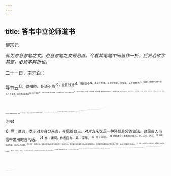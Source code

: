 ```yaml
---
---
---
```

title: 答韦中立论师道书
---



柳宗元

*此为恣意恣笔之文。恣意恣笔之文最忌直。今看其笔笔中间皆作一折，后贤若欲学其恣，必须学其折也。*

二十一日，宗元白：

辱书云<sup>1】，欲相师。仆道不笃<sup>2】，业甚浅近<sup>3】，环顾其中<sup>4】，未见可师者。虽常好言论，为文章，甚不自是也<sup>5】。（自谦。看他中间作一折句。）不意吾子自京师来蛮夷间<sup>6】，乃幸见取<sup>7】。仆自卜固无取；假令有取，亦不敢为人师；为众人师且不敢<sup>8】，况敢为吾子师乎？（再谦。上是自家谦，此是对韦谦。看他中间又作两折句。）
孟子称“人之患，在好为人师”
<sup>9】。由魏、晋氏以下，人益不事师。今之世，不闻有师；有辄哗笑之，以为狂人。（摘“师”字，论世久不为此言。）独韩愈奋不顾流俗，犯笑侮<sup>10】，收召后学，作《师说》，因抗颜而为师<sup>11】。世果群怪聚骂，指目牵引<sup>17】，而增与为言辞。愈以是得狂名，居长安，炊不暇熟，又挈挈而东<sup>13】。如是者，数矣。（借韩愈，论为此言者必遭讪骂。）
屈子赋曰：“邑犬群吠，吠所怪也。”
<sup>14】仆往闻庸、蜀之南<sup>15】，恒雨少日，日出则犬吠，余以为过言<sup>16】。前六七年，仆来南<sup>17】。二年冬<sup>18】，幸大雪，逾岭被南越中数州<sup>19】，数州之犬，皆苍黄吠噬狂走者累日＠，至无雪乃已，然后始信前所闻者。（意欲作喻，乃恣写此至两三行。如此文字，直是目空世人。）今韩愈既自以为蜀之日<sup>20】，而吾子又欲使吾为越之雪<sup>2】，不以病乎<sup>2】！非独见病<sup>20】，亦以病吾子。（又作折句。）然雪与日岂有过哉<sup>2】？顾吠者犬耳。度今天下不吠者几人®，而谁敢衒怪于群目<sup>2】，以召闹取怒乎<sup>20】？（骂得最畅。有冬烘先生说此段是子厚薄处。不知行文至此，真如矢在弦上，不得不发，有何厚薄之云？）
仆自谪过以来，益少志虑<sup>2】。居南中九年，增脚气病，渐不喜闹，岂可使呶呶者早暮咈吾耳、骚吾心<sup>3】，则固僵仆烦愦<sup>3】，愈不可过矣。（上是骂人，此又自写怕骂，下是又找一句。）平居望外遭齿舌不少<sup>3】，独欠为人师耳。（又找一句也，妙，妙。）
抑又闻之，古者重冠礼，将以责成人之道，是圣人所尤用心者也。数百年来，人不复行。近有孙昌胤者，独发愤行之。既成礼，明日造朝<sup>14】，至外庭<sup>3】，荐笏<sup>3】，言于卿士曰：某子冠毕。应之者咸怃然。京兆尹郑叔则怫然曳笏却立<sup>18】，曰：何预我耶？廷中皆大笑。天下不以非郑尹而快孙子何哉？独为所不为也<sup>3】。今之命师者，大类此。（忽又作喻，又恣写此至两三行，目空世人哉！）
吾子行厚而辞深，凡所作皆恢恢然有古人形貌<sup>20】，虽仆敢为师，亦何所增加也。（始赞韦。亦作折句。）假而以仆年先吾子，闻道著书之日不后，诚欲往来言所闻，则仆固愿悉陈中所得者<sup>4】。吾子苟自择之，取某事、去某事则可矣；若定是非以教吾子，仆材不足，而又畏前所陈者，其为不敢也决矣。（妙，妙。此真师长之言。得如此人为师，真是快活。段段都作折句。）吾子前所欲见吾文，既悉以陈之，非以耀明于子<sup>2】，聊欲以观子气色诚好恶何如也<sup>3】。今书来，言者皆大过<sup>4】，吾子诚非佞誉诬谀之徒，直见爱其故然耳<sup>15】。（只此是答其来书。以前只是论师，以下只是论文。段段都作折句。）
始吾幼且少，为文章以辞为工。及长，乃知文者以明道，是固不苟为炳炳烺烺、务采色、夸声音而以为能也<sup>16】。凡吾所陈，皆自谓近道，而不知道之果近乎远乎？吾子好道而可吾文，或者其于道不远矣。（从文中抽出“道”来，作如此言。居然师也，特不受其名耳。段段作折句。）故吾每为文章，未尝敢以轻心掉之<sup>18】，惧其剽而不留也<sup>4】；未尝敢以怠心易之<sup>3】，惧其弛而不严也5；未尝敢以昏气出之＠，惧其昧没而杂也<sup>3】；未尝敢以矜气作之<sup>14】，惧其偃蹇而骄也<sup>3】。（自此至尽，皆自论文心。四“未尝敢”。）抑之欲其奥<sup>5】，扬之欲其明，琉之欲其通<sup>3】，廉之欲其节<sup>4】，激而发之欲其清＠，固而存之欲其重6。（六“欲其”。）此吾所以羽翼夫道也。（一结。）本之《书》以求其质<sup>13】，本之《诗》以求其恒<sup>14】，本之《礼》以求其宜<sup>6】，本之《春秋》以求其断的，本之《易》以求其
动6。（五“本之·······以求其·····”）此吾所以取道之原也。（一结。）参之《榖梁氏》以厉其气6，参之《孟》、《荀》以畅其支母，参之《庄》、《老》以肆其端＠，参之《国语》以博其趣<sup>7】，参之《离骚》以致其幽<sup>7】，参之《太史公》以著其洁<sup>13】。（六“参之”。）此吾所以旁推交通而以之为文也<sup>4】。（一结。）凡若此者，果是耶，非耶？有取乎，抑其无取乎？（又总作一结。上三结过于自信，此总结便更谦。）吾子幸观焉，（一。）择焉，（二。）有馀以告焉<sup>15】。（三。）荀亟来以广是道<sup>15】，子不有得焉，则我得矣，又何以师云尔哉<sup>7】？（妙，妙。反作尔说，真师长之言也。得如此人为师，真快活。）取其实而去其名，无招越、蜀吠怪而为外廷所笑<sup>18】，则幸矣！（又找应二啥，一何闲到。）
宗元复白。

<sup>注释】

<sup>1】辱：谦词，表示对方身分离贵，写信给自己，对对方来说是一种降低身分的做法。这是古人书信中常用的客气话。
<sup>2】仆：谦词，作者自称：笃：深厚。
<sup>3】业：学业。
<sup>4】环顾其中：看看自己身上。中，心中，内心。
<sup>5】自是：自以为是，自己认为正确。
<sup>6】吾子：指韦中立。韦中立是唐州刺史韦彪的孙子，元和八年，他曾致书当时被贬为永州司马的柳宗元，请求柳宗元能做自己的老师。京师：长安。蛮夷间：指永州。
<sup>7】见取：被你认为是可取法的，意思是被韦中立视为师长。
<sup>8】众人：普通人，一般人。
<sup>9】人之患，在好为人师：人的毛病在于好当别人的老师。语出《孟子·离娄上》。
<sup>10】犯笑侮：顶着嘲笑与侮辱。犯，胃犯。
<sup>11】抗颜：犹言正色，指态度严正不屈。
<sup>12】指目牵引：以手指点，互使眼色，拉扯示意。这是状写世俗之人攻击韩愈抗颜为师时的情景。
<sup>13】挈挈（qiè切）：匆促的样子。东：东去洛阳。
<sup>14】“屈子赋”句：屈子，屈原。《楚辞·九章·怀沙》：“邑犬群吠兮，吠所怪也。”邑，古代称国为邑，这里是泛指一般城镇。怪，这里是指平时难以见到的事物。
<sup>15】庸：春秋时小国，在今湖北竹山县境。蜀：古国名，在今四川省境。
<sup>16】过言：言过其实。
<sup>17】仆来南：永贞元年（公元805年）九月，柳宗元被贬为邵州刺史，途中加贬，改为永州司马。离开京城长安到永州，所以说是“南来”。
<sup>18】二年：指唐宪宗元和二年（公元807年）。
<sup>19】逾岭：越过五岭。被：覆盖。南越：岭南（今广东、广西）一带。
<sup>20】苍黄：即“仓皇”，匆促，慌张。噬（shì是）：咬。走：奔跑。
<sup>21】自以为蜀之日：自己以抗颜为师面受到世俗之徒的嘲笑讥讽。
<sup>22】使吾为越之雪：让我成为世俗之徒嘲笑讥讽的对象。
<sup>23】不以病乎：不因此而认为有毛病吗？
<sup>24】非独见病：这样做不仅仅是加害于我。
<sup>25】过：过错。
<sup>26】度：估计。
<sup>27】街：同“炫”，炫耀。怪：贲难，埋怨。
<sup>28】召闱取怒：招来无谓的喧闹和众人的愤怒。
<sup>29】益：越。志：志向。虑：思虑，谋划。
<sup>30】呶呶（náo挠）：喧哗，吵闹。咈（fú扶）：骚扰，扰乱。骚：忧。
<sup>31】固：本来。僵仆：僵硬地倒下去。烦愦：烦恼，昏乱。
<sup>32】望外：意外。齿舌：口舌，指议论。
<sup>33】冠礼：周代男子在二十岁时行冠礼。
<sup>34】造朝：上朝。
<sup>35】外庭：这里指众官员等待上朝的处所。
<sup>36】荐笏（hù互）：将笏版插在衣带上。
<sup>37】怃然：莫名其妙的样子。
<sup>38】怫然：不高兴的祥子。却立：后退。
<sup>39】“独为”句：单独地去做当今众人都不做的事。
<sup>40】行：品行。恢恢然：宽阔宏大的样子。
<sup>41】悉陈：无保留地陈述。悉，全部。中：心中，内心。所得者：指自己所懂得的道理及所掌握到的知识。
<sup>42】非以耀明于子；不是向你炫耀。
<sup>43】气色；表情，态度。诚：的确。好恶何如：是喜欢还是厌恶。
<sup>44】大过：过奖。
<sup>45】故然：所以如此。
<sup>46】炳炳烺烺（lǎng明）：形容光采。炳炳，光明。烺烺，火光明亮的样子。务采色：追求词藻的华美。夸声音；崇尚文词音韵的优美。
<sup>47】可：认可，称赞。
<sup>48】以轻心掉之：以轻率的态度去随便动笔。掉，摆弄，这里是指动笔作文。
<sup>49】剩（piāo飘）：敏捷，引申为浮滑。留：指深厚含蓄。
<sup>50】以怠心易之：以懈怠的态度去从事它。易，治，从事的意思。
<sup>51】弛：松懈，松散。严：严谨。
<sup>52】以昏气出之：在头脑昏昏然的状况下去写作。出，抒发，表达。
<sup>53】味没：昏暗不明白。杂：芜杂。
<sup>54】以矜气作之：在心中还有傲慢之气的时候去写作。
<sup>55】偃蹇（jiǎn简）：骄傲的样子。这里是指文章中表现出来的傲气。
<sup>56】抑：抑制，指不要把话说尽。奥：深刻，含蓄。
<sup>57】扬：发挥。明：明快。
<sup>58】疏：疏通。通：遁畅。
<sup>59】廉：不贪多，指词语的简洁。节：节制，引申为精炼。
<sup>60】激：激水，阻水，引申为荡涤污垢。清：明晰。
<sup>61】固：凝聚。重：庄重，指文意文词不浮滑。
<sup>62】羽翼：辅佐。
<sup>63】本之《书》：以《尚书》作为范本。质：质朴。
<sup>64】《诗》：《诗经》。恒：永久。《诗经》中许多优秀作品具有历久不衰的艺术感染力。
<sup>65】《礼》：《周礼》、《仪礼》、《礼记》。宜：合乎事理。
<sup>66】《春秋》：史书，相传是孔子依据鲁国史官所编写的《春秋》删改修订而成。历来人们认为在此书中，孔子通过一字褒贬来显示自己的政治倾向和对事物是非的判断。断：决断，指褒贬明确。
<sup>67】《易》：《易经》，又称《周易》。动：发展，变化。
<sup>68】参之《榖梁氏》：参考《榖梁传》。榖梁氏，即《榖梁传》，是《春秋》三传之一。厉其气：意思是使文章的气势达到《縠梁传》一样的水平。厉，磨炼。气，文章的气势。
<sup>69】《孟》荀》：《孟子》、《荀子》。畅其支：指文章条理畅达。支，同“枝”。
<sup>70】《庄》老》：《庄子》、《老子》。肆其蟾：指文思开阔面富于变化。端，边际。庄子曾说自己的著作是“荒唐之言，无端涯之辞”。
<sup>71】《国语》：我国最早的一部国别体史书，它的作者，司马迁认为是左丘明。今学术界一般认为《国语》出于战国时史官之手。博其趣：扩展它（文章）的情趣。
<sup>72】致其幽：使作品含义幽深。致，达到，求得。
<sup>73】《太史公》：指司马迁的《史记》。著其洁：使作品文辞简洁。著，显著，发扬光大。
<sup>74】此：这就是。旁推交通：指在五经以外，还旁及子史百家，广泛学习，融会贯通，吸取各家的艺术经验。
<sup>75】有余以告焉：如有空余时间希望来信告诉我。
<sup>76】苟：如果。亟来：常来。广：扩大，这里指谈论、阐发。
<sup>77】又何以师云尔哉：又何必以师生相称呢？云尔：如此称呼。
<sup>78】外廷：这里是指官场中那些心术不正的人。